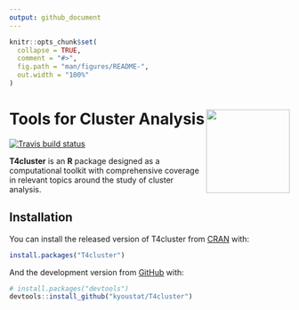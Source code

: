```yaml
---
output: github_document
---
```


<!-- README.md is generated from README.Rmd. Please edit that file -->

```r
knitr::opts_chunk$set(
  collapse = TRUE,
  comment = "#>",
  fig.path = "man/figures/README-",
  out.width = "100%"
)
```

# Tools for Cluster Analysis <a href='https://kyoustat.com/T4cluster/'><img src='man/figures/logo.png' align="right" height="150" /></a>

<!-- badges: start -->
[![Travis build status](https://travis-ci.com/kyoustat/T4cluster.svg?branch=master)](https://travis-ci.com/kyoustat/T4cluster)
<!-- badges: end -->

**T4cluster** is an **R** package designed as a computational toolkit with comprehensive coverage 
in relevant topics around the study of cluster analysis. 

## Installation

You can install the released version of T4cluster from [CRAN](https://CRAN.R-project.org) with:

``` r
install.packages("T4cluster")
```

And the development version from [GitHub](https://github.com/) with:

``` r
# install.packages("devtools")
devtools::install_github("kyoustat/T4cluster")
```
